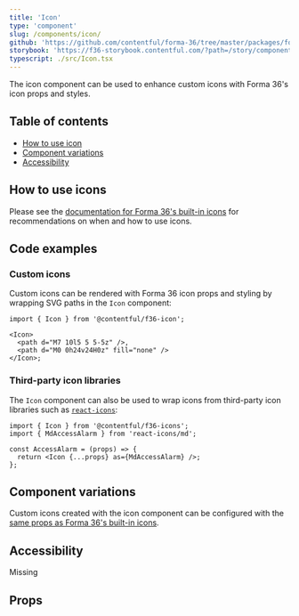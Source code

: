 ```yaml
---
title: 'Icon'
type: 'component'
slug: /components/icon/
github: 'https://github.com/contentful/forma-36/tree/master/packages/forma-36-react-components/src/components/Select'
storybook: 'https://f36-storybook.contentful.com/?path=/story/components-icon--default'
typescript: ./src/Icon.tsx
---
```


The icon component can be used to enhance custom icons with Forma 36's icon props and styles.

## Table of contents

- [How to use icon](#how-to-use-icon)
- [Component variations](#component-variations)
- [Accessibility](#accessibility)

## How to use icons

Please see the [documentation for Forma 36's built-in icons](/components/icons#how-to-use-icons) for recommendations on when and how to use icons.

## Code examples

### Custom icons

Custom icons can be rendered with Forma 36 icon props and styling by wrapping SVG paths in the `Icon` component:

```tsx static=true
import { Icon } from '@contentful/f36-icon';

<Icon>
  <path d="M7 10l5 5 5-5z" />,
  <path d="M0 0h24v24H0z" fill="none" />
</Icon>;
```

### Third-party icon libraries

The `Icon` component can also be used to wrap icons from third-party icon libraries such as [`react-icons`](https://react-icons.github.io/react-icons):

```tsx static=true
import { Icon } from '@contentful/f36-icons';
import { MdAccessAlarm } from 'react-icons/md';

const AccessAlarm = (props) => {
  return <Icon {...props} as={MdAccessAlarm} />;
};
```

## Component variations

Custom icons created with the icon component can be configured with the [same props as Forma 36's built-in icons](/components/icons#component-variations).

## Accessibility

Missing

## Props


<Props of="Icon" />
